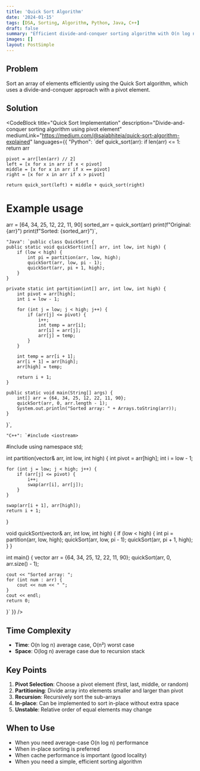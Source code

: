 ```yaml
---
title: 'Quick Sort Algorithm'
date: '2024-01-15'
tags: [DSA, Sorting, Algorithm, Python, Java, C++]
draft: false
summary: "Efficient divide-and-conquer sorting algorithm with O(n log n) average time complexity"
images: []
layout: PostSimple
---
```


## Problem
Sort an array of elements efficiently using the Quick Sort algorithm, which uses a divide-and-conquer approach with a pivot element.

## Solution

<CodeBlock 
  title="Quick Sort Implementation"
  description="Divide-and-conquer sorting algorithm using pivot element"
  mediumLink="https://medium.com/@saiabhiteja/quick-sort-algorithm-explained"
  languages={{
    "Python": `def quick_sort(arr):
    if len(arr) <= 1:
        return arr
    
    pivot = arr[len(arr) // 2]
    left = [x for x in arr if x < pivot]
    middle = [x for x in arr if x == pivot]
    right = [x for x in arr if x > pivot]
    
    return quick_sort(left) + middle + quick_sort(right)

# Example usage
arr = [64, 34, 25, 12, 22, 11, 90]
sorted_arr = quick_sort(arr)
print(f"Original: {arr}")
print(f"Sorted: {sorted_arr}")`,

    "Java": `public class QuickSort {
    public static void quickSort(int[] arr, int low, int high) {
        if (low < high) {
            int pi = partition(arr, low, high);
            quickSort(arr, low, pi - 1);
            quickSort(arr, pi + 1, high);
        }
    }
    
    private static int partition(int[] arr, int low, int high) {
        int pivot = arr[high];
        int i = low - 1;
        
        for (int j = low; j < high; j++) {
            if (arr[j] <= pivot) {
                i++;
                int temp = arr[i];
                arr[i] = arr[j];
                arr[j] = temp;
            }
        }
        
        int temp = arr[i + 1];
        arr[i + 1] = arr[high];
        arr[high] = temp;
        
        return i + 1;
    }
    
    public static void main(String[] args) {
        int[] arr = {64, 34, 25, 12, 22, 11, 90};
        quickSort(arr, 0, arr.length - 1);
        System.out.println("Sorted array: " + Arrays.toString(arr));
    }
}`,

    "C++": `#include <iostream>
#include <vector>
using namespace std;

int partition(vector<int>& arr, int low, int high) {
    int pivot = arr[high];
    int i = low - 1;
    
    for (int j = low; j < high; j++) {
        if (arr[j] <= pivot) {
            i++;
            swap(arr[i], arr[j]);
        }
    }
    
    swap(arr[i + 1], arr[high]);
    return i + 1;
}

void quickSort(vector<int>& arr, int low, int high) {
    if (low < high) {
        int pi = partition(arr, low, high);
        quickSort(arr, low, pi - 1);
        quickSort(arr, pi + 1, high);
    }
}

int main() {
    vector<int> arr = {64, 34, 25, 12, 22, 11, 90};
    quickSort(arr, 0, arr.size() - 1);
    
    cout << "Sorted array: ";
    for (int num : arr) {
        cout << num << " ";
    }
    cout << endl;
    return 0;
}`
  }}
/>

## Time Complexity
- **Time**: O(n log n) average case, O(n²) worst case
- **Space**: O(log n) average case due to recursion stack

## Key Points
1. **Pivot Selection**: Choose a pivot element (first, last, middle, or random)
2. **Partitioning**: Divide array into elements smaller and larger than pivot
3. **Recursion**: Recursively sort the sub-arrays
4. **In-place**: Can be implemented to sort in-place without extra space
5. **Unstable**: Relative order of equal elements may change

## When to Use
- When you need average-case O(n log n) performance
- When in-place sorting is preferred
- When cache performance is important (good locality)
- When you need a simple, efficient sorting algorithm 